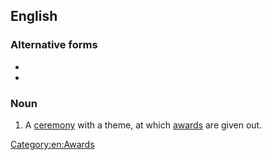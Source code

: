 {{also|awards-ceremony}}
==English==

===Alternative forms===
* {{l|en|award ceremony}}
* {{l|en|awards-ceremony}}

===Noun===
{{en-noun}}

# A [[ceremony]] with a theme, at which [[award]]s are given out.

[[Category:en:Awards]]